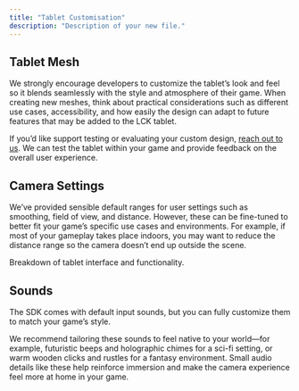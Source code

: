 ```yaml
---
title: "Tablet Customisation"
description: "Description of your new file."
---
```


## Tablet Mesh

We strongly encourage developers to customize the tablet’s look and feel so it blends seamlessly with the style and atmosphere of their game. When creating new meshes, think about practical considerations such as different use cases, accessibility, and how easily the design can adapt to future features that may be added to the LCK tablet.

If you’d like support testing or evaluating your custom design, [reach out to us](/learn-more/contact-us). We can test the tablet within your game and provide feedback on the overall user experience.

## Camera Settings

We’ve provided sensible default ranges for user settings such as smoothing, field of view, and distance. However, these can be fine-tuned to better fit your game’s specific use cases and environments. For example, if most of your gameplay takes place indoors, you may want to reduce the distance range so the camera doesn’t end up outside the scene.

<Card title="Learn more about tablet UI" icon="camera" horizontal href="/customisation/tablet-intro">
  Breakdown of tablet interface and functionality.
</Card>

## **Sounds**

The SDK comes with default input sounds, but you can fully customize them to match your game’s style.

We recommend tailoring these sounds to feel native to your world—for example, futuristic beeps and holographic chimes for a sci-fi setting, or warm wooden clicks and rustles for a fantasy environment. Small audio details like these help reinforce immersion and make the camera experience feel more at home in your game.